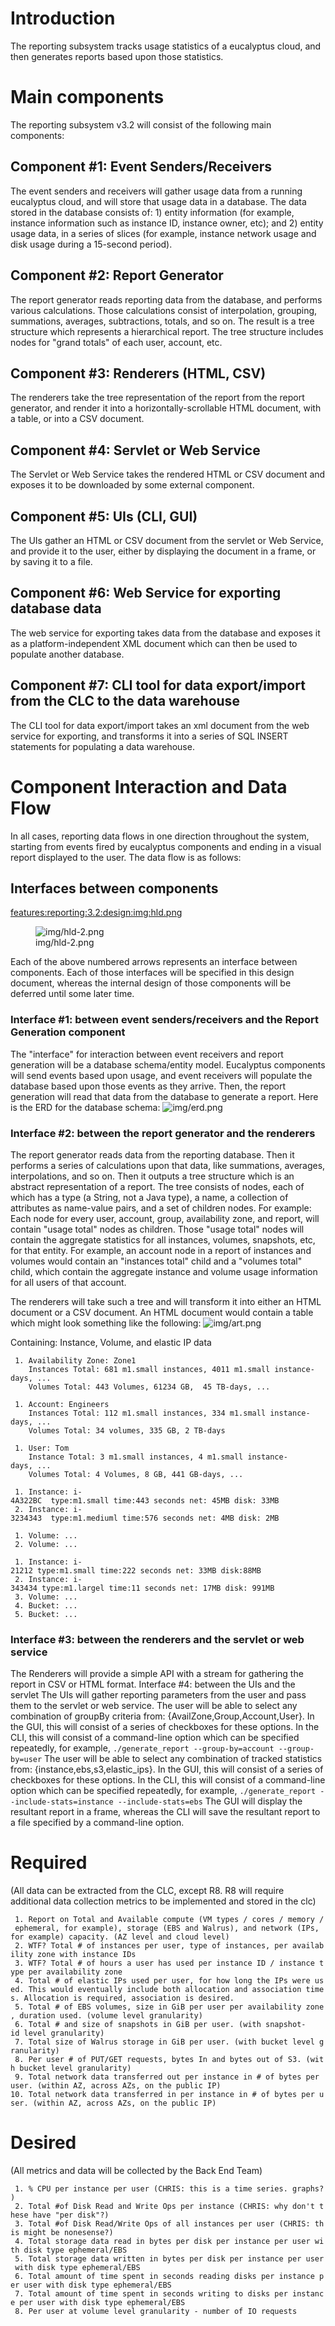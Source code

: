 = Introduction =

The reporting subsystem tracks usage statistics of a eucalyptus cloud, and then generates reports based upon those statistics.


= Main components =

The reporting subsystem v3.2 will consist of the following main components:

== Component #1: Event Senders/Receivers == 

The event senders and receivers will gather usage data from a running eucalyptus cloud, and will store that usage data in a database. The data stored in the database consists of: 1) entity information (for example, instance information such as instance ID, instance owner, etc); and 2) entity usage data, in a series of slices (for example, instance network usage and disk usage during a 15-second period).

== Component #2: Report Generator == 

The report generator reads reporting data from the database, and performs various calculations. Those calculations consist of interpolation, grouping, summations, averages, subtractions, totals, and so on. The result is a tree structure which represents a hierarchical report. The tree structure includes nodes for "grand totals" of each user, account, etc.

== Component #3: Renderers (HTML, CSV) == 

The renderers take the tree representation of the report from the report generator, and render it into a horizontally-scrollable HTML document, with a table, or into a CSV document.

== Component #4: Servlet or Web Service == 

The Servlet or Web Service takes the rendered HTML or CSV document and exposes it to be downloaded by some external component.

== Component #5: UIs (CLI, GUI) == 

The UIs gather an HTML or CSV document from the servlet or Web Service, and provide it to the user, either by displaying the document in a frame, or by saving it to a file.

== Component #6: Web Service for exporting database data == 

The web service for exporting takes data from the database and exposes it as a platform-independent XML document which can then be used to populate another database.

== Component #7: CLI tool for data export/import from the CLC to the data warehouse == 

The CLI tool for data export/import takes an xml document from the web service for exporting, and transforms it into a series of SQL INSERT statements for populating a data warehouse.


= Component Interaction and Data Flow =

In all cases, reporting data flows in one direction throughout the system, starting from events fired by eucalyptus components and ending in a visual report displayed to the user. The data flow is as follows:

== Interfaces between components == 
[[features:reporting:3.2:design:img:hld.png]]

[[Image:img/hld-2.png]]


Each of the above numbered arrows represents an interface between components. Each of those interfaces will be specified in this design document, whereas the internal design of those components will be deferred until some later time.

=== Interface #1: between event senders/receivers and the Report Generation component ===
The "interface" for interaction between event receivers and report generation will be a database schema/entity model. Eucalyptus components will send events based upon usage, and event receivers will populate the database based upon those events as they arrive. Then, the report generation will read that data from the database to generate a report.
Here is the ERD for the database schema:
[[Image:img/erd.png]]

=== Interface #2: between the report generator and the renderers ===
The report generator reads data from the reporting database. Then it performs a series of calculations upon that data, like summations, averages, interpolations, and so on. Then it outputs a tree structure which is an abstract representation of a report. The tree consists of nodes, each of which has a type (a String, not a Java type), a name, a collection of attributes as name-value pairs, and a set of children nodes. For example:
Each node for every user, account, group, availability zone, and report, will contain "usage total" nodes as children. Those "usage total" nodes will contain the aggregate statistics for all instances, volumes, snapshots, etc, for that entity. For example, an account node in a report of instances and volumes would contain an "instances total" child and a "volumes total" child, which contain the aggregate instance and volume usage information for all users of that account.

The renderers will take such a tree and will transform it into either an HTML document or a CSV document. An HTML document would contain a table which might look something like the following:
[[Image:img/art.png]]


Containing: Instance, Volume, and elastic IP data

  1. Availability Zone: Zone1
     Instances Total: 681 m1.small instances, 4011 m1.small instance-days, ...
     Volumes Total: 443 Volumes, 61234 GB,  45 TB-days, ...


  1. Account: Engineers
     Instances Total: 112 m1.small instances, 334 m1.small instance-days, ...
     Volumes Total: 34 volumes, 335 GB, 2 TB-days


  1. User: Tom
     Instance Total: 3 m1.small instances, 4 m1.small instance-days, ...
     Volumes Total: 4 Volumes, 8 GB, 441 GB-days, ...


  1. Instance: i-4A322BC  type:m1.small time:443 seconds net: 45MB disk: 33MB
  2. Instance: i-3234343  type:m1.mediuml time:576 seconds net: 4MB disk: 2MB


  1. Volume: ...
  2. Volume: ...


  1. Instance: i-21212 type:m1.small time:222 seconds net: 33MB disk:88MB
  2. Instance: i-343434 type:m1.largel time:11 seconds net: 17MB disk: 991MB
  3. Volume: ...
  4. Bucket: ...
  5. Bucket: ...

=== Interface #3: between the renderers and the servlet or web service ===
The Renderers will provide a simple API with a stream for gathering the report in CSV or HTML format.
Interface #4: between the UIs and the servlet
The UIs will gather reporting parameters from the user and pass them to the servlet or web service.
The user will be able to select any combination of groupBy criteria from: {AvailZone,Group,Account,User}. In the GUI, this will consist of a series of checkboxes for these options. In the CLI, this will consist of a command-line option which can be specified repeatedly, for example,
<code>./generate_report --group-by=account --group-by=user</code>
The user will be able to select any combination of tracked statistics from: {instance,ebs,s3,elastic_ips}. In the GUI, this will consist of a series of checkboxes for these options. In the CLI, this will consist of a command-line option which can be specified repeatedly, for example,
<code>./generate_report --include-stats=instance --include-stats=ebs</code>
The GUI will display the resultant report in a frame, whereas the CLI will save the resultant report to a file specified by a command-line option.

= Required =
(All data can be extracted from the CLC, except R8.  R8 will require additional data collection metrics to be implemented and stored in the clc)


  1. Report on Total and Available compute (VM types / cores / memory / ephemeral, for example), storage (EBS and Walrus), and network (IPs, for example) capacity. (AZ level and cloud level)
  2. WTF? Total # of instances per user, type of instances, per availability zone with instance IDs
  3. WTF? Total # of hours a user has used per instance ID / instance type per availability zone
  4. Total # of elastic IPs used per user, for how long the IPs were used. This would eventually include both allocation and association times. Allocation is required, association is desired.
  5. Total # of EBS volumes, size in GiB per user per availability zone, duration used. (volume level granularity)
  6. Total # and size of snapshots in GiB per user. (with snapshot-id level granularity)
  7. Total size of Walrus storage in GiB per user. (with bucket level granularity)
  8. Per user # of PUT/GET requests, bytes In and bytes out of S3. (with bucket level granularity)
  9. Total network data transferred out per instance in # of bytes per user. (within AZ, across AZs, on the public IP)
 10. Total network data transferred in per instance in # of bytes per user. (within AZ, across AZs, on the public IP)


= Desired =
(All metrics and data will be collected by the Back End Team)


  1. % CPU per instance per user (CHRIS: this is a time series. graphs?)
  2. Total #of Disk Read and Write Ops per instance (CHRIS: why don't these have "per disk"?)
  3. Total #of Disk Read/Write Ops of all instances per user (CHRIS: this might be nonesense?)
  4. Total storage data read in bytes per disk per instance per user with disk type ephemeral/EBS
  5. Total storage data written in bytes per disk per instance per user with disk type ephemeral/EBS
  6. Total amount of time spent in seconds reading disks per instance per user with disk type ephemeral/EBS
  7. Total amount of time spent in seconds writing to disks per instance per user with disk type ephemeral/EBS
  8. Per user at volume level granularity - number of IO requests

